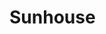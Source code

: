 
# Sunhouse
<ProjectDetails
  floatRight
  region="Reach"
  house="House Cuy"
  type="Castle"
  status="Completed"
  warp="/warp sunhouse"
  projectLead="Veggie, Tsarkaiser84"
  dateStarted="2014-10-08T07:00:00+00:00"
  dateCompleted="2014-10-08T07:00:00+00:00"
/>
